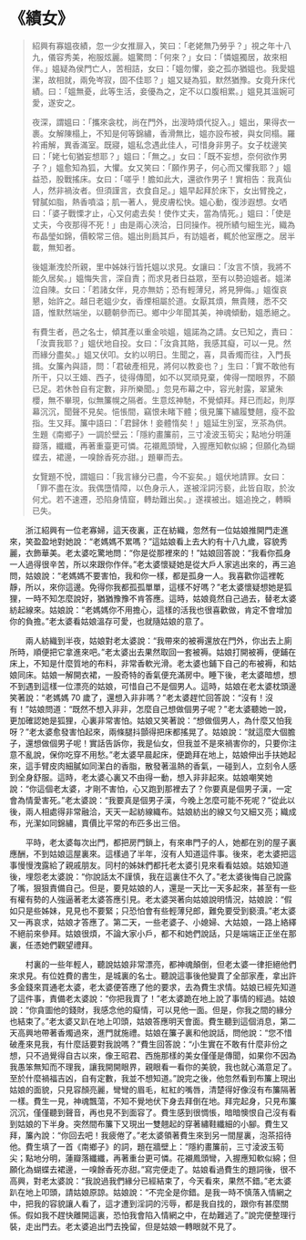 # 《績女》

> 紹興有寡媼夜績，忽一少女推扉入，笑曰：「老姥無乃勞乎？」視之年十八九，儀容秀美，袍服炫麗。媼驚問：「何來？」女曰：「憐媼獨居，故來相伴。」媼疑為侯門亡人，苦相詰，女曰：「媼勿懼，妾之孤亦猶媼也。我愛媼潔，故相就，兩免岑寂，固不佳耶？」媼又疑為狐，默然猶豫。女竟升床代績。曰：「媼無憂，此等生活，妾優為之，定不以口腹相累。」媼見其溫婉可愛，遂安之。
>
> 夜深，謂媼曰：「攜來衾枕，尚在門外，出溲時煩代捉入。」媼出，果得衣一裹。女解陳榻上，不知是何等錦繡，香滑無比，媼亦設布被，與女同榻。羅衿甫解，異香滿室。既寢，媼私念遇此佳人，可惜身非男子。女子枕邊笑曰：「姥七旬猶妄想耶？」媼曰：「無之。」女曰：「既不妄想，奈何欲作男子？」媼愈知為狐，大懼。女又笑曰：「願作男子，何心而又懼我耶？」媼益恐，股戰搖床。女曰：「嗟乎！膽如此大，還欲作男子！實相告：我真仙人，然非禍汝者。但須謹言，衣食自足。」媼早起拜於床下，女出臂挽之，臂膩如脂，熱香噴溢；肌一著人，覺皮膚松快。媼心動，復涉遐想。女哂曰：「婆子戰慄才止，心又何處去矣！使作丈夫，當為情死。」媼曰：「使是丈夫，今夜那得不死！」由是兩心浹洽，日同操作。視所績勻細生光，織為布晶瑩如錦，價較常三倍。媼出則扃其戶，有訪媼者，輒於他室應之。居半載，無知者。
>
> 後媼漸洩於所親，里中姊妹行皆托媼以求見。女讓曰：「汝言不慎，我將不能久居矣。」媼悔失言，深自責；而求見者日益眾，至有以勢迫媼者。媼涕泣自陳。女曰：「若諸女伴，見亦無妨；恐有輕薄兒，將見狎侮。」媼復哀懇，始許之。越日老媼少女，香煙相屬於道。女厭其煩，無貴賤，悉不交語，惟默然端坐，以聽朝參而已。鄉中少年聞其美，神魂傾動，媼悉絕之。
>
> 有費生者，邑之名士，傾其產以重金啖媼，媼諾為之請。女已知之，責曰：「汝賣我耶？」媼伏地自投。女曰：「汝貪其賂，我感其癡，可以一見。然而緣分盡矣。」媼又伏叩。女約以明日。生聞之，喜，具香燭而往，入門長揖。女簾內與語，問：「君破產相見，將何以教妾也？」生曰：「實不敢他有所干，只以王嬙、西子，徒得傳聞，如不以冥頑見棄，俾得一闊眼界，不願已足。若休咎自有定數，非所樂聞。」忽見布幕之中，容光射露，翠黛朱櫻，無不畢現，似無簾幌之隔者。生意炫神馳，不覺傾拜。拜已而起，則厚幕沉沉，聞聲不見矣。悒悵間，竊恨未睹下體；俄見簾下繡履雙翹，瘦不盈指。生又拜。簾中語曰：「君歸休！妾體惰矣！」媼延生別室，烹茶為供。生題《南鄉子》一調於壁云：「隱約畫簾前，三寸凌波玉筍尖；點地分明蓮瓣落，纖纖，再著重臺更可憐。花襯鳳頭彎，入握應知軟似綿；但願化為蝴蝶去，裙邊，一嗅餘香死亦甜。」題畢而去。
>
> 女覽題不悅，謂媼曰：「我言緣分已盡，今不妄矣。」媼伏地請罪。女曰：「罪不盡在汝。我偶墮情障，以色身示人，遂被淫詞污褻，此皆自取，於汝何尤。若不速遷，恐陷身情窟，轉劫難出矣。」遂襆被出。媼追挽之，轉瞬已失。

&emsp;&emsp;浙江紹興有一位老寡婦，這天夜裏，正在紡織，忽然有一位姑娘推開門走進來，笑盈盈地對她說：“老媽媽不累嗎？”這姑娘看上去大約有十八九歲，容貌秀麗，衣飾華美。老太婆吃驚地問：“你是從那裡來的！”姑娘回答說：“我看你孤身一人過得很辛苦，所以來跟你作伴。”老太婆懷疑她是從大戶人家逃出來的，再三追問，姑娘說：“老媽媽不要害怕，我和你一樣，都是孤身一人。我喜歡你這裡乾靜，所以，來你這邊。免得你我都孤孤單單，這樣不好嗎？”老太婆懷疑想她是狐狸，一時不知怎麼說好，猶猶豫豫不肯答應。這時，姑娘竟然自己過去，替老太婆紡起線來。姑娘說：“老媽媽你不用擔心，這樣的活我也很喜歡做，肯定不會增加你的負擔。”老太婆看姑娘溫存可愛，也就隨姑娘的意了。

&emsp;&emsp;兩人紡織到半夜，姑娘對老太婆說：“我帶來的被褥還放在門外，你出去上廁所時，順便把它拿進來吧。”老太婆出去果然取回一套被褥。姑娘打開被褥，便鋪在床上，不知是什麼質地的布料，非常香軟光滑。老太婆也鋪下自己的布被褥，和姑娘同床。姑娘一解開衣裙，一股奇特的香氣便充滿房中。睡下後，老太婆暗想，想不到遇到這樣一位漂亮的姑娘，可惜自己不是個男人。這時，姑娘在老太婆枕頭邊笑著說：“老媽媽 70 歲了，還想入非非嗎？”老太婆趕忙回答說：“沒有！沒有！”姑娘問道：“既然不想入非非，怎麼自己想做個男子呢？”老太婆聽她一說，更加確認她是狐狸，心裏非常害怕。姑娘又笑著說：“想做個男人，為什麼又怕我呀？”老太婆愈發害怕起來，兩條腿抖顫得把床都搖晃了。姑娘說：“就這麼大個膽子，還想做個男子呢！實話告訴你，我是仙女，但我並不是來禍害你的，只要你注意不亂說，保你吃穿不用愁。”老太婆早晨起床，便跪拜在地上，姑娘伸出手扶她起來，這手臂皮肉細膩如同潔白的香脂，散發著溫熱的香氣，一碰到人，立刻令人感到全身舒服。這時，老太婆心裏又不由得一動，想入非非起來。姑娘嘲笑她說：“你這個老太婆，才剛不害怕，心又跑到那裡去了？你要真是個男子漢，一定會為情愛害死。”老太婆說：“我要真是個男子漢，今晚上怎麼可能不死呢？”從此以後，兩人相處得非常融洽，天天一起紡線織布。姑娘紡出的線又勻又細又亮；織成布，光潔如同錦繡，賣價比平常的布匹多出三倍。

&emsp;&emsp;平時，老太婆每次出門，都把房門鎖上，有來串門子的人，她都在別的屋子裏應酬，不到姑娘這屋裏來。這樣過了半年，沒有人知道這件事。後來，老太婆把這事慢慢洩露給了親戚朋友。同村的姊妹們都托老太婆引見來看看姑娘。姑娘知道後，埋怨老太婆說：“你說話太不謹慎，我在這裏住不久了。”老太婆後悔自己說露了嘴，狠狠責備自己。但是，要見姑娘的人，還是一天比一天多起來，甚至有一些有權有勢的人強逼著老太婆答應引見。老太婆哭著向姑娘說明情況，姑娘說：“假如只是些姊妹，見見也不要緊；只恐怕會有些輕薄兒郎，難免要受到褻瀆。”老太婆又一再哀求，姑娘才答應了。第二天，一些老婆子、小媳婦、大姑娘，一路上絡繹不絕前來參拜。姑娘很煩，不論大家小戶，都不和她們說話，只是端端正正坐在那裏，任憑她們觀望禮拜。

&emsp;&emsp;村裏的一些年輕人，聽說姑娘非常漂亮，都神魂顛倒，但老太婆一律拒絕他們來求見。有位姓費的書生，是城裏的名士。聽說這事後他變賣了全部家產，拿出許多金錢來買通老太婆，老太婆便答應了他的要求，去為費生求情。姑娘已經先知道了這件事，責備老太婆說：“你把我賣了！”老太婆跪在地上說了事情的經過。姑娘說：“你貪圖他的錢財，我感念他的癡情，可以見他一面。但是，你我之間的緣分也結束了。”老太婆又趴在地上叩頭，姑娘答應明天會面。費生聽到這個消息，第二天高興地帶著香燭過來，進門就施禮。姑娘在簾子裏和他說話，問他說：“您不惜破產來見我，有什麼話要對我說嗎？”費生回答說：“小生實在不敢有什麼非份之想，只不過覺得自古以來，像王昭君、西施那樣的美女僅僅是傳聞，如果你不因為我愚笨無知而不理我，讓我開開眼界，親眼看一看你的美貌，我也就心滿意足了。至於什麼禍福吉凶，自有定數，我並不想知道。”說完之後，他忽然看到布簾上現出姑娘的面貌，只見容顏亮麗，彎彎的眉毛，紅紅的嘴唇，清楚得好像沒有布簾隔著一樣。費生一見，神魂飄蕩，不知不覺地伏下身去拜倒在地。拜完起身，只見布簾沉沉，僅僅聽到聲音，再也見不到面容了。費生感到很惆悵，暗暗懊恨自己沒有看到姑娘的下半身。突然間布簾下又現出一雙翹起的穿著繡鞋纖細的小腳。費生又拜，簾內說：“你回去吧！我疲倦了。”老太婆領著費生來到另一間屋裏，泡茶招待他。費生填了一首《南鄉子》的詞，題在牆壁上：“隱約畫簾前，三寸淩波玉筍尖；點地分明，蓮瓣落纖纖，再著重台更可憐。花襯鳳頭彎，入握應知軟似綿；但願化為蝴蝶去裙邊，一嗅餘香死亦甜。”寫完便走了。姑娘看過費生的題詞後，很不高興，對老太婆說：“我說過我們緣分已經結束了，今天看來，果然不錯。”老太婆趴在地上叩頭，請姑娘原諒。姑娘說：“不完全是你錯。是我一時不慎落入情網之中，把我的容貌讓人看了，這才遭到淫詞的污辱，都是我自找的，跟你有甚麼關係。假如我不趕快離開這裏，恐怕我會陷入情網之中，在劫難逃了。”說完便整理行裝，走出門去。老太婆追出門去挽留，但是姑娘一轉眼就不見了。
